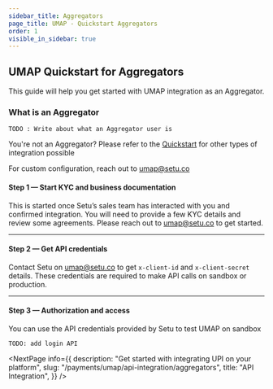 ```yaml
---
sidebar_title: Aggregators
page_title: UMAP - Quickstart Aggregators
order: 1
visible_in_sidebar: true
---
```


## UMAP Quickstart for Aggregators

This guide will help you get started with UMAP integration as an Aggregator.

### What is an Aggregator

`TODO : Write about what an Aggregator user is`

You're not an Aggregator? Please refer to the [Quickstart](/payments/umap/quickstart) for other types of integration possible

<Callout type='tip'>For custom configuration, reach out to <a href="">umap@setu.co</a></Callout>

#### Step 1 — Start KYC and business documentation

This is started once Setu’s sales team has interacted with you and confirmed integration. You will need to provide a few KYC details and review some agreements. Please reach out to <a href="">umap@setu.co</a> to get started.

<hr class="primary" />

#### Step 2 — Get API credentials

Contact Setu on <a href="">umap@setu.co</a> to get `x-client-id` and `x-client-secret` details. These credentials are required to make API calls on sandbox or production.

<hr class="primary" />

#### Step 3 — Authorization and access

You can use the API credentials provided by Setu to test UMAP on sandbox

`TODO: add login API`

<NextPage
    info={{
        description:
            "Get started with integrating UPI on your platform",
        slug: "/payments/umap/api-integration/aggregators",
        title: "API Integration",
    }}
/>